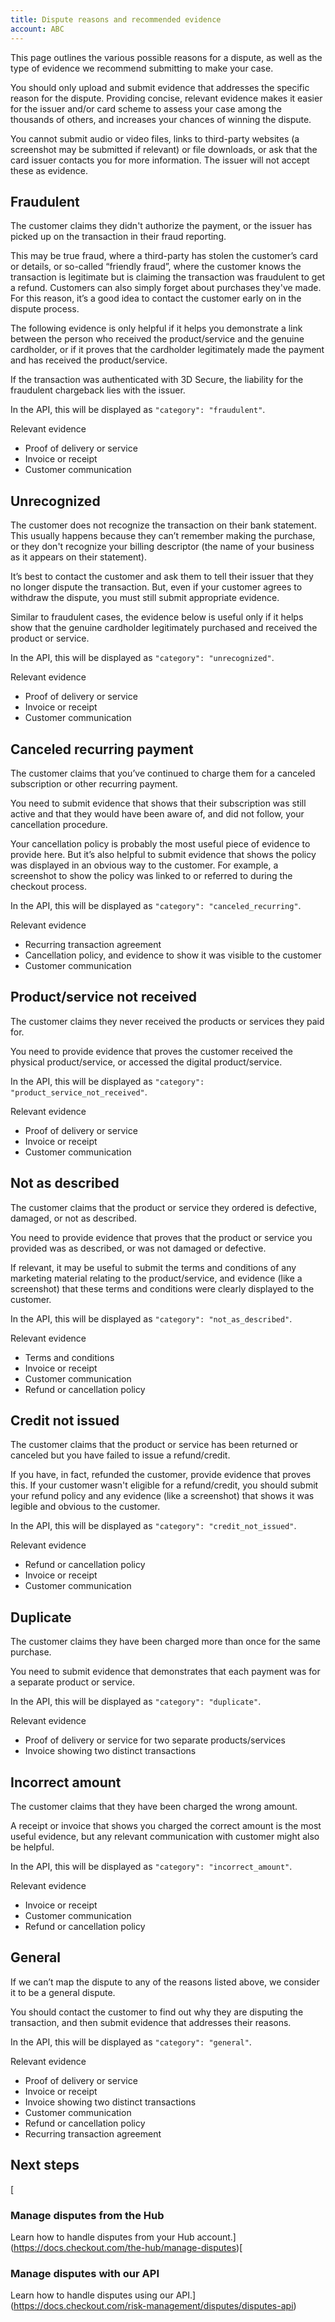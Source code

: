 ```yaml
---
title: Dispute reasons and recommended evidence
account: ABC
---
```



This page outlines the various possible reasons for a dispute, as well as the type of evidence we recommend submitting to make your case.

You should only upload and submit evidence that addresses the specific reason for the dispute. Providing concise, relevant evidence makes it easier for the issuer and/or card scheme to assess your case among the thousands of others, and increases your chances of winning the dispute.

You cannot submit audio or video files, links to third-party websites (a screenshot may be submitted if relevant) or file downloads, or ask that the card issuer contacts you for more information. The issuer will not accept these as evidence.

Fraudulent
----------

The customer claims they didn't authorize the payment, or the issuer has picked up on the transaction in their fraud reporting.

This may be true fraud, where a third-party has stolen the customer’s card or details, or so-called “friendly fraud”, where the customer knows the transaction is legitimate but is claiming the transaction was fraudulent to get a refund. Customers can also simply forget about purchases they've made. For this reason, it’s a good idea to contact the customer early on in the dispute process.

The following evidence is only helpful if it helps you demonstrate a link between the person who received the product/service and the genuine cardholder, or if it proves that the cardholder legitimately made the payment and has received the product/service.

If the transaction was authenticated with 3D Secure, the liability for the fraudulent chargeback lies with the issuer.

In the API, this will be displayed as `"category": "fraudulent"`.

 Relevant evidence

*   Proof of delivery or service
*   Invoice or receipt
*   Customer communication

Unrecognized
------------

The customer does not recognize the transaction on their bank statement. This usually happens because they can’t remember making the purchase, or they don't recognize your billing descriptor (the name of your business as it appears on their statement).

It’s best to contact the customer and ask them to tell their issuer that they no longer dispute the transaction. But, even if your customer agrees to withdraw the dispute, you must still submit appropriate evidence.

Similar to fraudulent cases, the evidence below is useful only if it helps show that the genuine cardholder legitimately purchased and received the product or service.

In the API, this will be displayed as `"category": "unrecognized"`.

 Relevant evidence

*   Proof of delivery or service
*   Invoice or receipt
*   Customer communication

Canceled recurring payment
--------------------------

The customer claims that you’ve continued to charge them for a canceled subscription or other recurring payment.

You need to submit evidence that shows that their subscription was still active and that they would have been aware of, and did not follow, your cancellation procedure.

Your cancellation policy is probably the most useful piece of evidence to provide here. But it’s also helpful to submit evidence that shows the policy was displayed in an obvious way to the customer. For example, a screenshot to show the policy was linked to or referred to during the checkout process.

In the API, this will be displayed as `"category": "canceled_recurring"`.

 Relevant evidence

*   Recurring transaction agreement
*   Cancellation policy, and evidence to show it was visible to the customer
*   Customer communication

Product/service not received
----------------------------

The customer claims they never received the products or services they paid for.

You need to provide evidence that proves the customer received the physical product/service, or accessed the digital product/service.

In the API, this will be displayed as `"category": "product_service_not_received"`.

 Relevant evidence

*   Proof of delivery or service
*   Invoice or receipt
*   Customer communication

Not as described
----------------

The customer claims that the product or service they ordered is defective, damaged, or not as described.

You need to provide evidence that proves that the product or service you provided was as described, or was not damaged or defective.

If relevant, it may be useful to submit the terms and conditions of any marketing material relating to the product/service, and evidence (like a screenshot) that these terms and conditions were clearly displayed to the customer.

In the API, this will be displayed as `"category": "not_as_described"`.

 Relevant evidence

*   Terms and conditions
*   Invoice or receipt
*   Customer communication
*   Refund or cancellation policy

Credit not issued
-----------------

The customer claims that the product or service has been returned or canceled but you have failed to issue a refund/credit.

If you have, in fact, refunded the customer, provide evidence that proves this. If your customer wasn't eligible for a refund/credit, you should submit your refund policy and any evidence (like a screenshot) that shows it was legible and obvious to the customer.

In the API, this will be displayed as `"category": "credit_not_issued"`.

 Relevant evidence

*   Refund or cancellation policy
*   Invoice or receipt
*   Customer communication

Duplicate
---------

The customer claims they have been charged more than once for the same purchase.

You need to submit evidence that demonstrates that each payment was for a separate product or service.

In the API, this will be displayed as `"category": "duplicate"`.

 Relevant evidence

*   Proof of delivery or service for two separate products/services
*   Invoice showing two distinct transactions

Incorrect amount
----------------

The customer claims that they have been charged the wrong amount.

A receipt or invoice that shows you charged the correct amount is the most useful evidence, but any relevant communication with customer might also be helpful.

In the API, this will be displayed as `"category": "incorrect_amount"`.

 Relevant evidence

*   Invoice or receipt
*   Customer communication
*   Refund or cancellation policy

General
-------

If we can’t map the dispute to any of the reasons listed above, we consider it to be a general dispute.

You should contact the customer to find out why they are disputing the transaction, and then submit evidence that addresses their reasons.

In the API, this will be displayed as `"category": "general"`.

 Relevant evidence

*   Proof of delivery or service
*   Invoice or receipt
*   Invoice showing two distinct transactions
*   Customer communication
*   Refund or cancellation policy
*   Recurring transaction agreement

Next steps
----------

[

### Manage disputes from the Hub

Learn how to handle disputes from your Hub account.](https://docs.checkout.com/the-hub/manage-disputes)[

### Manage disputes with our API

Learn how to handle disputes using our API.](https://docs.checkout.com/risk-management/disputes/disputes-api)




